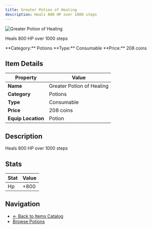```yaml
---
title: Greater Potion of Healing
description: Heals 800 HP over 1000 steps
---
```


<div className="flex items-start gap-6 mb-8">
  <div className="flex-shrink-0">
    <img src="/assets/resources/alchemy/greater_healing_potion.png" alt="Greater Potion of Healing" className="w-24 h-24 border rounded-lg" />
  </div>
  <div className="flex-1">
    <div className="space-y-2">
      <p className="text-lg text-muted-foreground">Heals 800 HP over 1000 steps</p>
      <div className="flex flex-wrap gap-4 text-sm">
        <span className="px-2 py-1 bg-blue-100 dark:bg-blue-900 rounded-md">
          **Category:** Potions
        </span>
        <span className="px-2 py-1 bg-green-100 dark:bg-green-900 rounded-md">
          **Type:** Consumable
        </span>
        <span className="px-2 py-1 bg-yellow-100 dark:bg-yellow-900 rounded-md">
          **Price:** 208 coins
        </span>
      </div>
    </div>
  </div>
</div>

## Item Details

| Property | Value |
|----------|-------|
| **Name** | Greater Potion of Healing |
| **Category** | Potions |
| **Type** | Consumable |
| **Price** | 208 coins |
| **Equip Location** | Potion |

## Description

Heals 800 HP over 1000 steps


## Stats

| Stat | Value |
|------|-------|
| Hp | +800 |


## Navigation

- [← Back to Items Catalog](/docs/items)
- [Browse Potions](/docs/items#potions)
